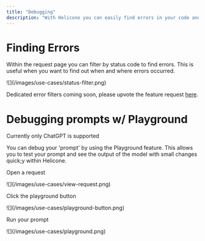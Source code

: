 ```yaml
---
title: "Debugging"
description: "With Helicone you can easily find errors in your code and find out when and where they occurred."
---
```


# Finding Errors

Within the request page you can filter by status code to find errors. This is useful when you want to find out when and where errors occurred.

<Frame>![](/images/use-cases/status-filter.png)</Frame>

Dedicated error filters coming soon, please upvote the feature request [here](https://www.helicone.ai/roadmap).

# Debugging prompts w/ Playground

<Info>Currently only ChatGPT is supported</Info>

You can debug your 'prompt' by using the Playground feature. This allows you to test your prompt and see the output of the model with small changes quick;y within Helicone.

Open a request

<Frame>![](/images/use-cases/view-request.png)</Frame>

Click the playground button

<Frame>![](/images/use-cases/playground-button.png)</Frame>

Run your prompt

<Frame>![](/images/use-cases/playground.png)</Frame>
